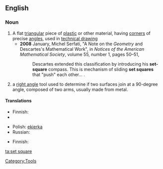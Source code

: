 ==English==
{{wikipedia}}
===Noun===
{{en-noun|sg=[[set]] [[square]]}}
# A flat [[triangular]] piece of [[plastic]] or other material, having [[corner]]s of precise [[angle]]s, used in [[technical drawing]]
#*'''2008''' January, Michel Serfati, "A Note on the ''Geometry'' and Descartes's Mathematical Work", in ''Notices of the American Mathematical Society'', volume 55, number 1, pages 50–51,
#*:Descartes extended this classification by introducing his '''set-square''' compass. This is mechanism of sliding '''set squares''' that "push" each other...&nbsp;.
# a [[right angle]] tool used to determine if two surfaces join at a 90-degree angle, composed of two arms, usually made from metal.

====Translations====
{{trans-top|flat triangular piece of plastic or other material used in technical drawing}}
* Finnish: {{t|fi|kolmioviivain}}
* {{trreq|French}}
{{trans-mid}}
* Polish: [[ekierka]] {{f}}
* Russian: {{t|ru|геодезический транспортир|m|tr=geodezíčeskij transportír|sc=Cyrl}}
{{trans-bottom}}

{{trans-top|right angle tool}}
* Finnish: {{t|fi|suorakulma}}
{{trans-mid}}
{{trans-bottom}}

[[Category:Tools]]

[[ta:set square]]